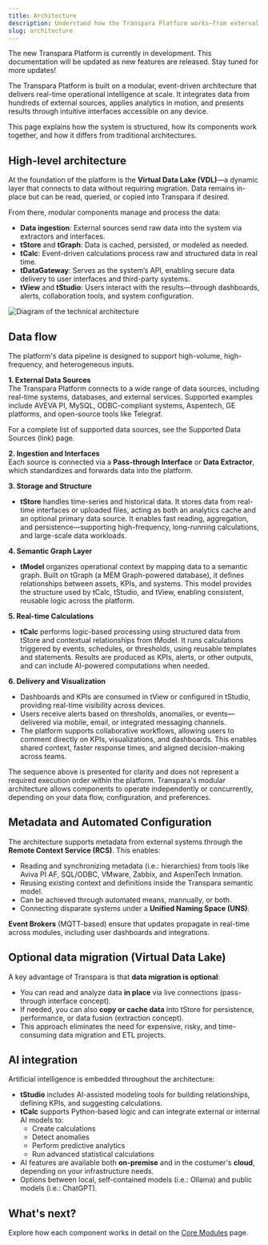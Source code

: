 ```yaml
---
title: Architecture
description: Understand how the Transpara Platform works—from external data sources to real-time visualization—and how its modular components interact.
slug: architecture
---
```


<Callout title="Transpara Platform is under development" type="success">
The new Transpara Platform is currently in development. This documentation will be updated as new features are released. Stay tuned for more updates!
</Callout>

The Transpara Platform is built on a modular, event-driven architecture that delivers real-time operational intelligence at scale. It integrates data from hundreds of external sources, applies analytics in motion, and presents results through intuitive interfaces accessible on any device.

This page explains how the system is structured, how its components work together, and how it differs from traditional architectures.

## High-level architecture

At the foundation of the platform is the **Virtual Data Lake (VDL)**—a dynamic layer that connects to data without requiring migration. Data remains in-place but can be read, queried, or copied into Transpara if desired.

From there, modular components manage and process the data:

- **Data ingestion**: External sources send raw data into the system via extractors and interfaces.
- **tStore** and **tGraph**: Data is cached, persisted, or modeled as needed.
- **tCalc**: Event-driven calculations process raw and structured data in real time.
- **tDataGateway**: Serves as the system’s API, enabling secure data delivery to user interfaces and third-party systems.
- **tView** and **tStudio**: Users interact with the results—through dashboards, alerts, collaboration tools, and system configuration.

<Image 
  src="media/transpara-platform/Archi-diagram2.png" 
  alt="Diagram of the technical architecture"
/>

## Data flow

The platform's data pipeline is designed to support high-volume, high-frequency, and heterogeneous inputs.

**1. External Data Sources**  
The Transpara Platform connects to a wide range of data sources, including real-time systems, databases, and external services. Supported examples include AVEVA PI, MySQL, ODBC-compliant systems, Aspentech, GE platforms, and open-source tools like Telegraf.

For a complete list of supported data sources, see the Supported Data Sources (link) page.

**2. Ingestion and Interfaces**  
Each source is connected via a **Pass-through Interface** or **Data Extractor**, which standardizes and forwards data into the platform.

**3. Storage and Structure**
- **tStore** handles time-series and historical data. It stores data from real-time interfaces or uploaded files, acting as both an analytics cache and an optional primary data source. It enables fast reading, aggregation, and persistence—supporting high-frequency, long-running calculations, and large-scale data workloads.

**4. Semantic Graph Layer**
- **tModel** organizes operational context by mapping data to a semantic graph. Built on tGraph (a MEM Graph-powered database), it defines relationships between assets, KPIs, and systems. This model provides the structure used by tCalc, tStudio, and tView, enabling consistent, reusable logic across the platform.

**5. Real-time Calculations**
- **tCalc** performs logic-based processing using structured data from tStore and contextual relationships from tModel. It runs calculations triggered by events, schedules, or thresholds, using reusable templates and statements. Results are produced as KPIs, alerts, or other outputs, and can include AI-powered computations when needed.

**6. Delivery and Visualization**
-  Dashboards and KPIs are consumed in tView or configured in tStudio, providing real-time visibility across devices.
-  Users receive alerts based on thresholds, anomalies, or events—delivered via mobile, email, or integrated messaging channels.
-  The platform supports collaborative workflows, allowing users to comment directly on KPIs, visualizations, and dashboards. This enables shared context, faster response times, and aligned decision-making across teams.

<Callout type="note" title="Note">
The sequence above is presented for clarity and does not represent a required execution order within the platform. Transpara's modular architecture allows components to operate independently or concurrently, depending on your data flow, configuration, and preferences.
</Callout>

## Metadata and Automated Configuration

The architecture supports metadata from external systems through the **Remote Context Service (RCS)**. This enables:
- Reading and synchronizing metadata (i.e.: hierarchies) from tools like Aviva PI AF, SQL/ODBC, VMware, Zabbix, and AspenTech Inmation.
- Reusing existing context and definitions inside the Transpara semantic model.
- Can be achieved through automated means, mannually, or both.
- Connecting disparate systems under a **Unified Naming Space (UNS)**.

**Event Brokers** (MQTT-based) ensure that updates propagate in real-time across modules, including user dashboards and integrations.

## Optional data migration (Virtual Data Lake)

A key advantage of Transpara is that **data migration is optional**:
- You can read and analyze data **in place** via live connections (pass-through interface concept).
- If needed, you can also **copy or cache data** into tStore for persistence, performance, or data fusion (extraction concept).
- This approach eliminates the need for expensive, risky, and time-consuming data migration and ETL projects.

## AI integration

Artificial intelligence is embedded throughout the architecture:

- **tStudio** includes AI-assisted modeling tools for building relationships, defining KPIs, and suggesting calculations.
- **tCalc** supports Python-based logic and can integrate external or internal AI models to:
  - Create calculations
  - Detect anomalies
  - Perform predictive analytics
  - Run advanced statistical calculations
- AI features are available both **on-premise** and in the costumer's **cloud**, depending on your infrastructure needs.
- Options between local, self-contained models (i.e.: Ollama) and public models (i.e.: ChatGPT).

## What's next?

Explore how each component works in detail on the [Core Modules](/transpara-platform/core-modules/core-modules-page) page.